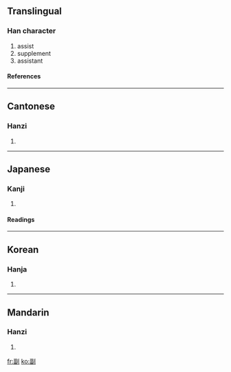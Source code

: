 ==Translingual==
===Han character===
{{Han char|rad=刀|as=09|sn=11|four=1260<sub>0</sub>|canj=一田中弓 (MWLN)}}
# assist
# supplement
# assistant
====References====
{{Han ref|kx=0142.230|dkj=02097|dj=0322.080|hdz=10347.160|uh=526F|ud=21103|bh=B0C6|bd=45254}}
----
==Cantonese==
===Hanzi===
{{yue-hanzi|jyut=|y=fu3}}
# {{defn|Cantonese}}
----
==Japanese==
===Kanji===
{{ja-kanji|grade=|rs=刀09}}
# {{defn|Japanese}} 
====Readings====
{{ja-readings|on=[[ふく]] (fuku)|kun=[[そう]] (sou), [[そえ]] (soe)}}
----
==Korean==
===Hanja===
{{ko-hanja|hangeul=[[부]], [[복]]|rv=bu, bok|mr=pu, pok}}
# {{defn|Korean}}
----
==Mandarin==
===Hanzi===
{{cmn-hanzi|pin=[[fù]] (fu4)|wg=fu<sup>4</sup>}}
# {{defn|Mandarin}}

[[fr:副]]
[[ko:副]]